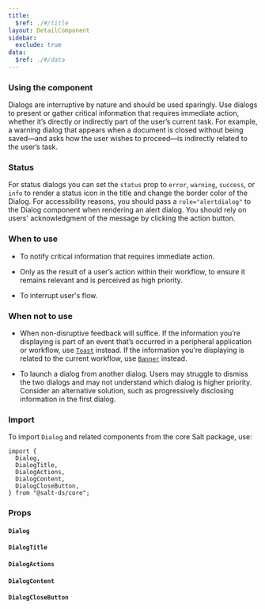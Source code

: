 ```yaml
---
title:
  $ref: ./#/title
layout: DetailComponent
sidebar:
  exclude: true
data:
  $ref: ./#/data
---
```


### Using the component

Dialogs are interruptive by nature and should be used sparingly. Use dialogs to present or gather critical information that requires immediate action, whether it’s directly or indirectly part of the user’s current task. For example, a warning dialog that appears when a document is closed without being saved—and asks how the user wishes to proceed—is indirectly related to the user’s task.

### Status

For status dialogs you can set the `status` prop to `error`, `warning`, `success`, or `info` to render a status icon in the title and change the border color of the Dialog. For accessibility reasons, you should pass a `role="alertdialog"` to the Dialog component when rendering an alert dialog. You should rely on users' acknowledgment of the message by clicking the action button.

### When to use

- To notify critical information that requires immediate action.

- Only as the result of a user’s action within their workflow, to ensure it remains relevant and is perceived as high priority.

- To interrupt user's flow.

### When not to use

- When non-disruptive feedback will suffice. If the information you’re displaying is part of an event that’s occurred in a peripheral application or workflow, use [`Toast`](../toast) instead. If the information you're displaying is related to the current workflow, use [`Banner`](../banner) instead.

- To launch a dialog from another dialog. Users may struggle to dismiss the two dialogs and may not understand which dialog is higher priority. Consider an alternative solution, such as progressively disclosing information in the first dialog.

### Import

To import `Dialog` and related components from the core Salt package, use:

```
import {
  Dialog,
  DialogTitle,
  DialogActions,
  DialogContent,
  DialogCloseButton,
} from "@salt-ds/core";
```

### Props

#### `Dialog`

<PropsTable packageName="core" componentName="Dialog" />

#### `DialogTitle`

<PropsTable packageName="core" componentName="DialogTitle" />

#### `DialogActions`

<PropsTable packageName="core" componentName="DialogActions" />

#### `DialogContent`

<PropsTable packageName="core" componentName="DialogContent" />

#### `DialogCloseButton`

<PropsTable packageName="core" componentName="DialogCloseButton" />

